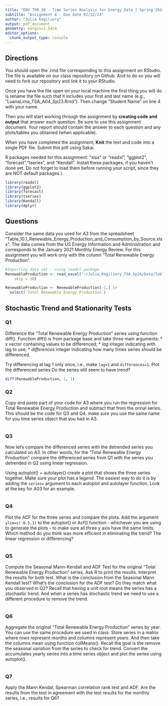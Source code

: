 ```yaml
---
title: "ENV 790.30 - Time Series Analysis for Energy Data | Spring 2024"
subtitle: "Assignment 4 - Due date 02/12/24"
author: "Julia Kagiliery"
output: pdf_document
geometry: margin=2.54cm
editor_options: 
  chunk_output_type: console
---
```

  
## Directions
  
You should open the .rmd file corresponding to this assignment on RStudio. The file is available on our class repository on Github. And to do so you will need to fork our repository and link it to your RStudio.  

Once you have the file open on your local machine the first thing you will do is rename the file such that it includes your first and last name (e.g., "LuanaLima_TSA_A04_Sp23.Rmd"). Then change "Student Name" on line 4 with your name. 

Then you will start working through the assignment by  **creating code and output** that answer each question. Be sure to use this assignment document. Your report should contain the answer to each question and any plots/tables you obtained (when applicable).

When you have completed the assignment, **Knit** the text and code into a single PDF file. Submit this pdf using Sakai. 

R packages needed for this assignment: "xlsx" or "readxl", "ggplot2", "forecast","tseries", and "Kendall". Install these packages, if you haven't done yet. Do not forget to load them before running your script, since they are NOT default packages.\\

```r
library(readxl)
library(ggplot2)
library(forecast)
library(tseries)
library(Kendall)
library(dplyr)
```

## Questions 

Consider the same data you used for A3 from the spreadsheet "Table_10.1_Renewable_Energy_Production_and_Consumption_by_Source.xlsx". The data comes from the US Energy Information and Administration and corresponds to the January 2021 Monthly Energy Review. For this assignment you will work only with the column "Total Renewable Energy Production". 

```r
#Importing data set - using readxl package
RenewableProduction <- read_excel("~/Julia_Kagiliery_TSA_Sp24/Data/Table_10.1_Renewable_Energy_Production_and_Consumption_by_Source.xlsx", 
    skip = 10)
```

```r
RenewableProduction <- RenewableProduction[-1,] |>
  select(`Total Renewable Energy Production`)
```

## Stochastic Trend and Stationarity Tests

### Q1
Difference the "Total Renewable Energy Production" series using function diff(). Function diff() is from package base and take three main arguments:
* *x* vector containing values to be differenced;
* *lag* integer indicating with lag to use;
* *differences* integer indicating how many times series should be differenced.

Try differencing at lag 1 only once, i.e., make `lag=1` and `differences=1`. Plot the differenced series Do the series still seem to have trend?

```r
diff(RenewableProduction, 1, 1)
```

### Q2
Copy and paste part of your code for A3 where you run the regression for Total Renewable Energy Production and subtract that from the orinal series. This should be the code for Q3 and Q4. make sure you use the same name for you time series object that you had in A3.

```r

```

### Q3
Now let's compare the differenced series with the detrended series you calculated on A3. In other words, for the "Total Renewable Energy Production" compare the differenced series from Q1 with the series you detrended in Q2 using linear regression. 

Using autoplot() + autolayer() create a plot that shows the three series together. Make sure your plot has a legend. The easiest way to do it is by adding the `series=` argument to each autoplot and autolayer function. Look at the key for A03 for an example. 

```r


```

### Q4
Plot the ACF for the three series and compare the plots. Add the argument `ylim=c(-0.5,1)` to the autoplot() or Acf() function - whichever you are using to generate the plots - to make sure all three y axis have the same limits. Which method do you think was more efficient in eliminating the trend? The linear regression or differencing?

```r


```


### Q5
Compute the Seasonal Mann-Kendall and ADF Test for the original "Total Renewable Energy Production" series. Ask R to print the results. Interpret the results for both test. What is the conclusion from the Seasonal Mann Kendall test? What's the conclusion for the ADF test? Do they match what you observed in Q2? Recall that having a unit root means the series has a stochastic trend. And when a series has stochastic trend we need to use a different procedure to remove the trend.

```r


```


### Q6
Aggregate the original "Total Renewable Energy Production" series by year. You can use the same procedure we used in class. Store series in a matrix where rows represent months and columns represent years. And then take the columns mean using function colMeans(). Recall the goal is the remove the seasonal variation from the series to check for trend. Convert the accumulates yearly series into a time series object and plot the series using autoplot().

```r

```

### Q7
Apply the Mann Kendal, Spearman correlation rank test and ADF. Are the results from the test in agreement with the test results for the monthly series, i.e., results for Q6?

```r

```


